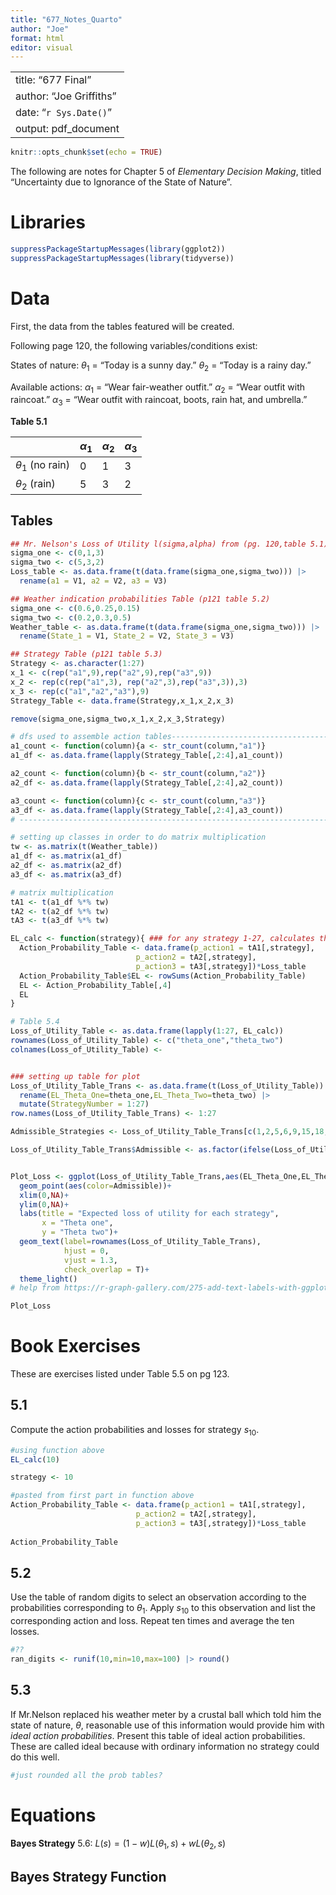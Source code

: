 ```yaml
---
title: "677_Notes_Quarto"
author: "Joe"
format: html
editor: visual
---
```


---
title: "677 Final"
author: "Joe Griffiths"
date: "`r Sys.Date()`"
output: pdf_document
---

```r
knitr::opts_chunk$set(echo = TRUE)
```

The following are notes for Chapter 5 of *Elementary Decision Making*, titled "Uncertainty due to Ignorance of the State of Nature".

# Libraries

```r
suppressPackageStartupMessages(library(ggplot2))
suppressPackageStartupMessages(library(tidyverse))
```

# Data

First, the data from the tables featured will be created.

Following page 120, the following variables/conditions exist:

States of nature: $\theta_1$ = "Today is a sunny day." $\theta_2$ = "Today is a rainy day."

Available actions: $\alpha_1$ = "Wear fair-weather outfit." $\alpha_2$ = "Wear outfit with raincoat." $\alpha_3$ = "Wear outfit with raincoat, boots, rain hat, and umbrella."

**Table 5.1**

|                      | $\alpha_1$ | $\alpha_2$ | $\alpha_3$ |
|----------------------|------------|------------|------------|
| $\theta_1$ (no rain) | 0          | 1          | 3          |
| $\theta_2$ (rain)    | 5          | 3          | 2          |

## Tables

```r
## Mr. Nelson's Loss of Utility l(sigma,alpha) from (pg. 120,table 5.1)
sigma_one <- c(0,1,3)
sigma_two <- c(5,3,2)
Loss_table <- as.data.frame(t(data.frame(sigma_one,sigma_two))) |> 
  rename(a1 = V1, a2 = V2, a3 = V3)

## Weather indication probabilities Table (p121 table 5.2)
sigma_one <- c(0.6,0.25,0.15)
sigma_two <- c(0.2,0.3,0.5)
Weather_table <- as.data.frame(t(data.frame(sigma_one,sigma_two))) |> 
  rename(State_1 = V1, State_2 = V2, State_3 = V3)

## Strategy Table (p121 table 5.3)
Strategy <- as.character(1:27)
x_1 <- c(rep("a1",9),rep("a2",9),rep("a3",9))
x_2 <- rep(c(rep("a1",3), rep("a2",3),rep("a3",3)),3)
x_3 <- rep(c("a1","a2","a3"),9)
Strategy_Table <- data.frame(Strategy,x_1,x_2,x_3)

remove(sigma_one,sigma_two,x_1,x_2,x_3,Strategy)
```

```r

# dfs used to assemble action tables--------------------------------------
a1_count <- function(column){a <- str_count(column,"a1")}
a1_df <- as.data.frame(lapply(Strategy_Table[,2:4],a1_count))

a2_count <- function(column){b <- str_count(column,"a2")}
a2_df <- as.data.frame(lapply(Strategy_Table[,2:4],a2_count))

a3_count <- function(column){c <- str_count(column,"a3")}
a3_df <- as.data.frame(lapply(Strategy_Table[,2:4],a3_count))
# ------------------------------------------------------------------------

# setting up classes in order to do matrix multiplication
tw <- as.matrix(t(Weather_table))
a1_df <- as.matrix(a1_df)
a2_df <- as.matrix(a2_df)
a3_df <- as.matrix(a3_df)

# matrix multiplication
tA1 <- t(a1_df %*% tw)
tA2 <- t(a2_df %*% tw)
tA3 <- t(a3_df %*% tw)

EL_calc <- function(strategy){ ### for any strategy 1-27, calculates the EL for sit. 1 and 2
  Action_Probability_Table <- data.frame(p_action1 = tA1[,strategy],
                            p_action2 = tA2[,strategy],
                            p_action3 = tA3[,strategy])*Loss_table
  Action_Probability_Table$EL <- rowSums(Action_Probability_Table)
  EL <- Action_Probability_Table[,4]
  EL
}

# Table 5.4
Loss_of_Utility_Table <- as.data.frame(lapply(1:27, EL_calc))
rownames(Loss_of_Utility_Table) <- c("theta_one","theta_two")
colnames(Loss_of_Utility_Table) <- 


### setting up table for plot
Loss_of_Utility_Table_Trans <- as.data.frame(t(Loss_of_Utility_Table)) |> 
  rename(EL_Theta_One=theta_one,EL_Theta_Two=theta_two) |> 
  mutate(StrategyNumber = 1:27)
row.names(Loss_of_Utility_Table_Trans) <- 1:27

Admissible_Strategies <- Loss_of_Utility_Table_Trans[c(1,2,5,6,9,15,18,27),]

Loss_of_Utility_Table_Trans$Admissible <- as.factor(ifelse(Loss_of_Utility_Table_Trans$StrategyNumber %in% Admissible_Strategies$StrategyNumber,"Yes","No"))


Plot_Loss <- ggplot(Loss_of_Utility_Table_Trans,aes(EL_Theta_One,EL_Theta_Two))+
  geom_point(aes(color=Admissible))+
  xlim(0,NA)+
  ylim(0,NA)+
  labs(title = "Expected loss of utility for each strategy",
       x = "Theta one",
       y = "Theta two")+
  geom_text(label=rownames(Loss_of_Utility_Table_Trans),
            hjust = 0,
            vjust = 1.3,
            check_overlap = T)+
  theme_light()
# help from https://r-graph-gallery.com/275-add-text-labels-with-ggplot2.html

Plot_Loss


```

# Book Exercises

These are exercises listed under Table 5.5 on pg 123.

## 5.1

Compute the action probabilities and losses for strategy $s_{10}$.

```r
#using function above
EL_calc(10)

strategy <- 10

#pasted from first part in function above
Action_Probability_Table <- data.frame(p_action1 = tA1[,strategy],
                            p_action2 = tA2[,strategy],
                            p_action3 = tA3[,strategy])*Loss_table
  
Action_Probability_Table
```

## 5.2

Use the table of random digits to select an observation according to the probabilities corresponding to $\theta_1$. Apply $s_{10}$ to this observation and list the corresponding action and loss. Repeat ten times and average the ten losses.

```r
#??
ran_digits <- runif(10,min=10,max=100) |> round()

```

## 5.3

If Mr.Nelson replaced his weather meter by a crustal ball which told him the state of nature, $\theta$, reasonable use of this information would provide him with *ideal action probabilities*. Present this table of ideal action probabilities. These are called ideal because with ordinary information no strategy could do this well.

```r
#just rounded all the prob tables?
```

# Equations

**Bayes Strategy**
5.6: $L(s)=(1-w)L(\theta_1,s)+wL(\theta_2,s)$

## Bayes Strategy Function
```r

```

